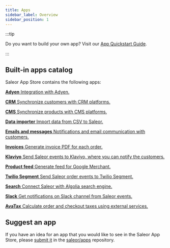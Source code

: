 ```yaml
---
title: Apps
sidebar_label: Overview
sidebar_position: 1
---
```



:::tip

Do you want to build your own app? Visit our [App Quickstart Guide](developer/extending/apps/quickstart.mdx).

:::

## Built-in apps catalog

Saleor App Store contains the following apps:

<CardGrid>

[**Adyen** Integration with Adyen.](developer/app-store/apps/adyen/overview.mdx)

[**CRM** Synchronize customers with CRM platforms.](developer/app-store/apps/crm.mdx)

[**CMS** Synchronize products with CMS platforms.](developer/app-store/apps/cms.mdx)

[**Data importer** Import data from CSV to Saleor.](https://github.com/saleor/apps/tree/main/apps/data-importer)

[**Emails and messages** Notifications and email communication with customers.](developer/app-store/apps/emails-and-messages/overview.mdx)

[**Invoices** Generate invoice PDF for each order.](developer/app-store/apps/invoices.mdx)

[**Klaviyo** Send Saleor events to Klaviyo, where you can notify the customers.](https://github.com/saleor/apps/tree/main/apps/klaviyo)

[**Product feed** Generate feed for Google Merchant.](developer/app-store/apps/product-feed.mdx)

[**Twilio Segment** Send Saleor order events to Twilio Segment.](developer/app-store/apps/segment.mdx)

[**Search** Connect Saleor with Algolia search engine.](developer/app-store/apps/search.mdx)

[**Slack** Get notifications on Slack channel from Saleor events.](https://github.com/saleor/apps/tree/main/apps/slack)

[**AvaTax** Calculate order and checkout taxes using external services.](developer/app-store/apps/avatax/overview.mdx)

</CardGrid>

## Suggest an app

If you have an idea for an app that you would like to see in the Saleor App Store, please [submit it](https://github.com/saleor/apps/discussions/categories/integrations-features) in the [saleor/apps](https://github.com/saleor/apps) repository.
